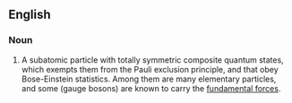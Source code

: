 ==English==
===Noun===
#A subatomic particle with totally symmetric composite quantum states, which exempts them from the Pauli exclusion principle, and that obey Bose-Einstein statistics.  Among them are many elementary particles, and some (gauge bosons) are known to carry the [[fundamental force]]s.